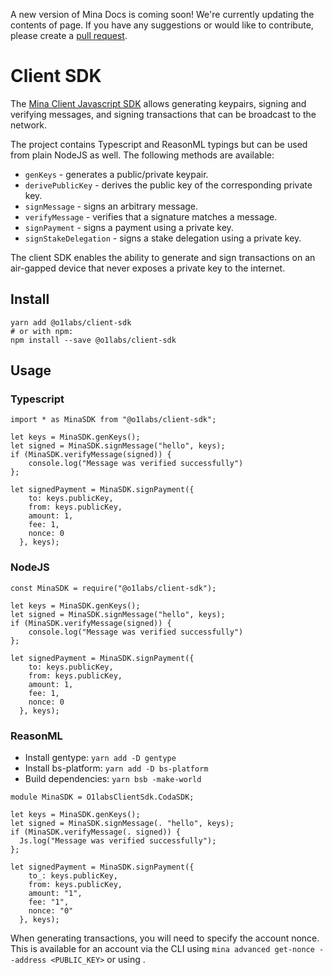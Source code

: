
<Alert kind="note">

A new version of Mina Docs is coming soon! We're currently updating the contents of page. If you have any suggestions or would like to contribute, please create a [pull request](https://github.com/MinaProtocol/docs).

</Alert>

# Client SDK

The [Mina Client Javascript SDK](https://www.npmjs.com/package/@o1labs/client-sdk) allows generating keypairs, signing and verifying messages, and signing transactions that can be broadcast to the network. 

The project contains Typescript and ReasonML typings but can be used from plain NodeJS as well. The following methods are available:

* `genKeys` - generates a public/private keypair.
* `derivePublicKey` - derives the public key of the corresponding private key.
* `signMessage` - signs an arbitrary message.
* `verifyMessage` - verifies that a signature matches a message.
* `signPayment` - signs a payment using a private key.
* `signStakeDelegation` - signs a stake delegation using a private key.

<Alert>

The client SDK enables the ability to generate and sign transactions on an air-gapped device that never exposes a private key to the internet.

</Alert>

## Install

```
yarn add @o1labs/client-sdk
# or with npm:
npm install --save @o1labs/client-sdk
```

## Usage

### Typescript

```
import * as MinaSDK from "@o1labs/client-sdk";

let keys = MinaSDK.genKeys();
let signed = MinaSDK.signMessage("hello", keys);
if (MinaSDK.verifyMessage(signed)) {
    console.log("Message was verified successfully")
};

let signedPayment = MinaSDK.signPayment({
    to: keys.publicKey,
    from: keys.publicKey,
    amount: 1,
    fee: 1,
    nonce: 0
  }, keys);
```

### NodeJS

```
const MinaSDK = require("@o1labs/client-sdk");

let keys = MinaSDK.genKeys();
let signed = MinaSDK.signMessage("hello", keys);
if (MinaSDK.verifyMessage(signed)) {
    console.log("Message was verified successfully")
};

let signedPayment = MinaSDK.signPayment({
    to: keys.publicKey,
    from: keys.publicKey,
    amount: 1,
    fee: 1,
    nonce: 0
  }, keys);
```

### ReasonML

* Install gentype: `yarn add -D gentype`
* Install bs-platform: `yarn add -D bs-platform`
* Build dependencies: `yarn bsb -make-world`

```
module MinaSDK = O1labsClientSdk.CodaSDK;

let keys = MinaSDK.genKeys();
let signed = MinaSDK.signMessage(. "hello", keys);
if (MinaSDK.verifyMessage(. signed)) {
  Js.log("Message was verified successfully");
};

let signedPayment = MinaSDK.signPayment({
    to_: keys.publicKey,
    from: keys.publicKey,
    amount: "1",
    fee: "1",
    nonce: "0"
  }, keys);
```

<Alert>

When generating transactions, you will need to specify the account nonce. This is available for an account via the CLI using `mina advanced get-nonce --address <PUBLIC_KEY>` or using <DocLink copy="GraphQL" url="/developers/graphql-api" />.

</Alert>
